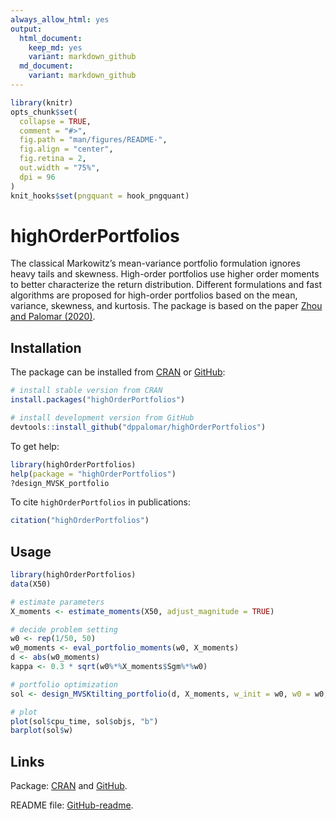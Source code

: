 ```yaml
---
always_allow_html: yes
output:
  html_document:
    keep_md: yes
    variant: markdown_github
  md_document:
    variant: markdown_github
---
```


<!-- README.md is generated from README.Rmd. Please edit that file -->

```r
library(knitr)
opts_chunk$set(
  collapse = TRUE,
  comment = "#>",
  fig.path = "man/figures/README-",
  fig.align = "center",
  fig.retina = 2,
  out.width = "75%",
  dpi = 96
)
knit_hooks$set(pngquant = hook_pngquant)
```



# highOrderPortfolios
<!---
[![CRAN_Status_Badge](https://www.r-pkg.org/badges/version/highOrderPortfolios)](https://CRAN.R-project.org/package=highOrderPortfolios)
[![CRAN Downloads](https://cranlogs.r-pkg.org/badges/highOrderPortfolios)](https://CRAN.R-project.org/package=highOrderPortfolios)
[![CRAN Downloads Total](https://cranlogs.r-pkg.org/badges/grand-total/highOrderPortfolios?color=brightgreen)](https://CRAN.R-project.org/package=highOrderPortfolios)
--->

The classical Markowitz's mean-variance portfolio formulation ignores 
heavy tails and skewness. High-order portfolios use higher order moments to
better characterize the return distribution. Different formulations and fast 
algorithms are proposed for high-order portfolios based on the mean, variance, 
skewness, and kurtosis.
The package is based on the paper [Zhou and Palomar (2020)](https://arxiv.org/abs/2008.00863).


## Installation
The package can be installed from [CRAN](https://CRAN.R-project.org/package=highOrderPortfolios) or [GitHub](https://github.com/dppalomar/highOrderPortfolios):
```r
# install stable version from CRAN
install.packages("highOrderPortfolios")

# install development version from GitHub
devtools::install_github("dppalomar/highOrderPortfolios")
```

To get help:
```r
library(highOrderPortfolios)
help(package = "highOrderPortfolios")
?design_MVSK_portfolio
```

To cite `highOrderPortfolios` in publications:
```r
citation("highOrderPortfolios")
```


## Usage
```r
library(highOrderPortfolios)
data(X50)

# estimate parameters
X_moments <- estimate_moments(X50, adjust_magnitude = TRUE)

# decide problem setting
w0 <- rep(1/50, 50)
w0_moments <- eval_portfolio_moments(w0, X_moments)
d <- abs(w0_moments) 
kappa <- 0.3 * sqrt(w0%*%X_moments$Sgm%*%w0)

# portfolio optimization
sol <- design_MVSKtilting_portfolio(d, X_moments, w_init = w0, w0 = w0, w0_moments = w0_moments, kappa = kappa)

# plot
plot(sol$cpu_time, sol$objs, "b")
barplot(sol$w)
```


<!---
## Documentation
For more detailed information, please check the
[vignette](https://CRAN.R-project.org/package=highOrderPortfolios/vignettes/highOrderPortfolios.html).
--->


## Links
Package: [CRAN](https://CRAN.R-project.org/package=highOrderPortfolios) and [GitHub](https://github.com/dppalomar/highOrderPortfolios).

README file: [GitHub-readme](https://github.com/dppalomar/highOrderPortfolios/blob/master/README.md).

<!---Vignette: [CRAN-vignette](https://CRAN.R-project.org/package=highOrderPortfolios/vignettes/highOrderPortfolios.html).--->

